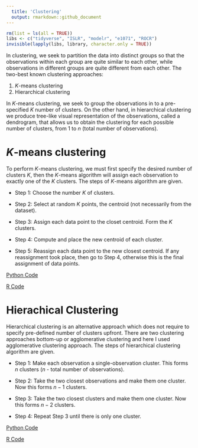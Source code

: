 ```yaml
---
  title: 'Clustering'
  output: rmarkdown::github_document
---
```


  ```r
rm(list = ls(all = TRUE))
libs <- c("tidyverse", "ISLR", "modelr", "e1071", "ROCR")
invisible(lapply(libs, library, character.only = TRUE))
```

In clustering, we seek to partition the data into distinct groups so that the observations within each group are quite similar to each other, while observations in different groups are quite different from each other. The two-best known clustering approaches:

1. $K$-means clustering
2. Hierarchical clustering

In $K$-means clustering, we seek to group the observations in to a pre-specified $K$ number of clusters. On the other hand, in hierarchical clustering we produce tree-like visual representation of the observations, called a dendrogram, that allows us to obtain the clustering for each possible number of clusters, from 1 to $n$ (total number of observations).

# $K$-means clustering

To perform $K$-means clustering, we must first specify the desired number of clusters $K$, then the $K$-means algorithm will assign each observation to exactly one of the $K$ clusters. The steps of $K$-means algorithm are given. 

* Step 1: Choose the number $K$ of clusters.

* Step 2: Select at random $K$ points, the centroid (not necessarily from the dataset).

* Step 3: Assign each data point to the closet centroid. Form the $K$ clusters.

* Step 4: Compute and place the new centroid of each cluster.

* Step 5: Reassign each data point to the new closest centroid. If any reassignment took place, then go to Step 4, otherwise this is the final assignment of data points.

[Python Code](k_means_clustering.ipynb)

[R Code](k_means_clustering.R)

# Hierachical Clustering

Hierarchical clustering is an alternative approach which does not require to specify pre-defined number of clusters upfront. There are two clustering approaches bottom-up or agglomerative clustering and here I used agglomerative clustering approach. The steps of hierarchical clustering algorithm are given. 

* Step 1: Make each observation a single-observation cluster. This forms $n$ clusters ($n$ - total number of observations).

* Step 2: Take the two closest observations and make them one cluster. Now this forms $n-1$ clusters. 

* Step 3: Take the two closest clusters and make them one cluster. Now this forms $n-2$ clusters.

* Step 4: Repeat Step 3 until there is only one cluster.

[Python Code](hierarchical_clustering.ipynb)

[R Code](hc.R)
